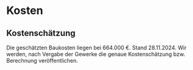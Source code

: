 
# Kosten

## Kostenschätzung

Die geschätzten Baukosten liegen bei 664.000 €. Stand 28.11.2024. Wir werden, nach Vergabe der Gewerke die genaue Kostenschätzung bzw. Berechnung veröffentlichen.
